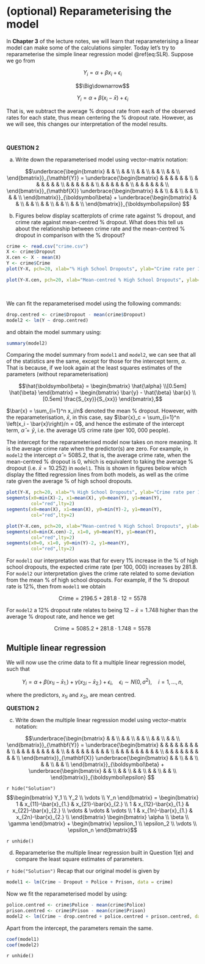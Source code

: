 # (optional) Reparameterising the model

In **Chapter 3** of the lecture notes, we will learn that reparameterising a linear model can make some of the calculations simpler. Today let's try to reparameterise the simple linear regression model \@ref(eq:SLR). Suppose we go from

$$Y_i = \alpha + \beta x_i + \epsilon_i$$

$$\Big\downarrow$$

$$Y_i = \alpha + \beta (x_i - \bar{x}) + \epsilon_i$$

That is, we subtract the average % dropout rate from each of the observed rates for each state, thus mean centering the % dropout rate. However, as we will see, this changes our interpretation of the model results.

<br>

**QUESTION 2**

(a) Write down the reparameterised model using vector-matrix notation:

$$\underbrace{\begin{bmatrix} & & \\ & & \\ & & \\ & & \\ & & \\ \end{bmatrix}}_{\mathbf{Y}} = \underbrace{\begin{bmatrix}
& & & & & & \\ & & & & & & \\ & & & & & & \\ & & & & & & \\ & & & & & & \\
 \end{bmatrix}}_{\mathbf{X}} \underbrace{\begin{bmatrix} & & \\ & & \\ & & \\ & & \\ \end{bmatrix}}_{\boldsymbol\beta} +  \underbrace{\begin{bmatrix} & & \\ & & \\ & & \\ & & \\ & & \\ \end{bmatrix}}_{\boldsymbol\epsilon} $$

(b) Figures below display scatterplots of crime rate against  % dropout, and crime rate against mean-centred  % dropout. What does this tell us about the relationship between crime rate and the mean-centred % dropout in comparison with the % dropout?
```r
crime <- read.csv("crime.csv")
X <- crime$Dropout
X.cen <- X - mean(X)
Y <- crime$Crime
plot(Y~X, pch=20, xlab="% High School Dropouts", ylab="Crime rate per 100,000")
```
```r
plot(Y~X.cen, pch=20, xlab="Mean-centred % High School Dropouts", ylab="Crime rate per 100,000")
```
<br>

We can fit the reparameterised model using the following commands:
```r
drop.centred <- crime$Dropout - mean(crime$Dropout)
model2 <- lm(Y ~ drop.centred)
```
and obtain the model summary using:
```r
summary(model2)
```

Comparing the model summary from `model1` and `model2`, we can see that all of the statistics are the same, except for those for the intercept term, $\alpha$. That is because, if we look again at the least squares estimates of the parameters (without reparameterisation)


$$\hat{\boldsymbol\beta} = \begin{bmatrix} \hat{\alpha} \\[0.5em] \hat{\beta} \end{bmatrix} = \begin{bmatrix} \bar{y} - \hat{\beta} \bar{x} \\[0.5em] \frac{S_{xy}}{S_{xx}} \end{bmatrix},$$

$\bar{x} = \sum_{i=1}^n x_i/n$ denoted the mean % dropout. However, with the reparameterisation, $\bar{x}$, in this case, say $\bar{x}_c = \sum_{i=1}^n \left(x_i - \bar{x}\right)/n = 0$, and hence the estimate of the intercept term, $\hat{\alpha} = \bar{y}$, i.e. the average US crime rate (per 100, 000 people).

The intercept for the reparameterised model now takes on more meaning. It is the average crime rate when the predictor(s) are zero. For example, in `model2` the intercept $\hat{\alpha} = 5085.2$, that is, the average crime rate, when the mean-centred % dropout is 0, which is equivalent to taking the average % dropout (i.e.\ $\bar{x} = 10.252$) in `model1`. This is shown in figures below which display the fitted regression lines from both models, as well as the crime rate given the average % of high school dropouts.

```r
plot(Y~X, pch=20, xlab="% High School Dropouts", ylab="Crime rate per 100,000")
segments(x0=min(X)-2, x1=mean(X), y0=mean(Y), y1=mean(Y),
         col="red",lty=2)
segments(x0=mean(X), x1=mean(X), y0=min(Y)-2, y1=mean(Y),
         col="red",lty=2)
```

```r
plot(Y~X.cen, pch=20, xlab="Mean-centred % High School Dropouts", ylab="Crime rate per 100,000")
segments(x0=min(X.cen)-2, x1=0, y0=mean(Y), y1=mean(Y),
         col="red",lty=2)
segments(x0=0, x1=0, y0=min(Y)-2, y1=mean(Y),
         col="red",lty=2)
```

For `model1` our interpretation was that for every 1% increase in the % of high school dropouts, the expected crime rate (per 100, 000) increases by 281.8. For `model2` our interpretation gives the crime rate related to some deviation from the mean % of high school dropouts. For example, if the % dropout rate is 12%, then from `model1` we obtain

$$\text{Crime} = 2196.5 + 281.8 \cdot 12 = 5578$$

For `model2` a 12% dropout rate relates to being $12 - \bar{x} = 1.748%$ higher than the average % dropout rate, and hence we get

$$\text{Crime} = 5085.2 + 281.8 \cdot 1.748 = 5578$$


## Multiple linear regression

We will now use the crime data to fit a multiple linear regression model, such that

$$Y_i = \alpha + \beta (x_{1i} - \bar{x}_{1.}) + \gamma (x_{2i} - \bar{x}_{2.}) + \epsilon_i, \quad \epsilon_i \sim N(0, \sigma^2), \quad i = 1,\ldots,n,$$

where the predictors, $x_{1i}$ and $x_{2i}$, are mean centred.

**QUESTION 2**

(c) Write down the multiple linear regression model using vector-matrix notation:

$$\underbrace{\begin{bmatrix} & & \\ & & \\ & & \\ & & \\ & & \\ \end{bmatrix}}_{\mathbf{Y}} = \underbrace{\begin{bmatrix}
& & & & & & & & & \\ & & & & & & & & & \\ & & & & & & & & & \\ & & & & & & & & & \\ & & & & & & & & & \\
 \end{bmatrix}}_{\mathbf{X}} \underbrace{\begin{bmatrix} & & \\ & & \\ & & \\ & & \\ \end{bmatrix}}_{\boldsymbol\beta} +  \underbrace{\begin{bmatrix} & & \\ & & \\ & & \\ & & \\ & & \\ \end{bmatrix}}_{\boldsymbol\epsilon} $$
 
`r hide("Solution")`
$$\begin{bmatrix} Y_1 \\ Y_2 \\ \vdots \\ Y_n \end{bmatrix} = 
\begin{bmatrix} 1 & x_{11}-\bar{x}_{1.} & x_{21}-\bar{x}_{2.} \\ 
    1 & x_{12}-\bar{x}_{1.} & x_{22}-\bar{x}_{2.} \\ 
    \vdots & \vdots & \vdots \\ 
    1 & x_{1n}-\bar{x}_{1.} & x_{2n}-\bar{x}_{2.} \\ \end{bmatrix}
\begin{bmatrix} \alpha \\ \beta \\ \gamma \end{bmatrix} + 
\begin{bmatrix} \epsilon_1 \\ \epsilon_2 \\ \vdots \\ \epsilon_n \end{bmatrix}$$

`r unhide()`
 
(d) Reparameterise the multiple linear regression built in Question 1(e) and compare the least square estimates of parameters. 

`r hide("Solution")`
Recap that our original model is given by
```r
model1 <- lm(Crime ~ Dropout + Police + Prison, data = crime)
```

Now we fit the reparameterised model by using:
```r
police.centred <- crime$Police - mean(crime$Police)
prison.centred <- crime$Prison - mean(crime$Prison)
model2 <- lm(Crime ~ drop.centred + police.centred + prison.centred, data = crime)
```

Apart from the intercept, the parameters remain the same.
```r
coef(model1)
coef(model2)
```

`r unhide()`